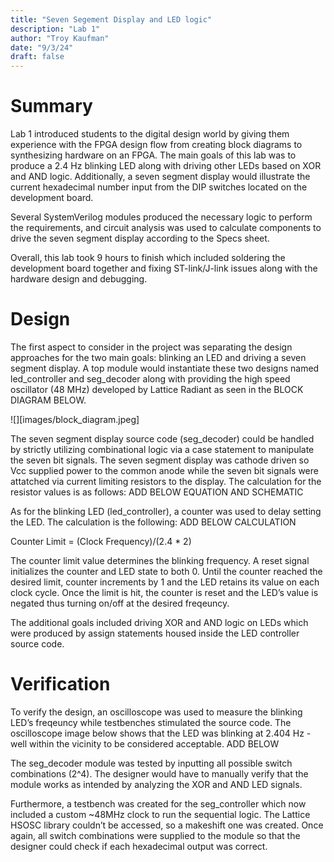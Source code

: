 ```yaml
---
title: "Seven Segement Display and LED logic"
description: "Lab 1"
author: "Troy Kaufman"
date: "9/3/24"
draft: false
---
```


# Summary
Lab 1 introduced students to the digital design world by giving them experience with the FPGA design flow from creating block diagrams to synthesizing hardware on an FPGA. The main goals of this lab was to produce a 2.4 Hz blinking LED along with driving other LEDs based on XOR and AND logic. Additionally, a seven segment display would illustrate the current hexadecimal number input from the DIP switches located on the development board. 

Several SystemVerilog modules produced the necessary logic to perform the requirements, and circuit analysis was used to calculate components to drive the seven segment display according to the Specs sheet. 

Overall, this lab took 9 hours to finish which included soldering the development board together and fixing ST-link/J-link issues along with the hardware design and debugging.

# Design
The first aspect to consider in the project was separating the design approaches for the two main goals: blinking an LED and driving a seven segment display. A top module would instantiate these two designs named led_controller and seg_decoder along with providing the high speed oscillator (48 MHz) developed by Lattice Radiant as seen in the BLOCK DIAGRAM BELOW. 


![][images/block_diagram.jpeg] 

The seven segment display source code (seg_decoder) could be handled by strictly utilizing combinational logic via a case statement to manipulate the seven bit signals. The seven segment display was cathode driven so Vcc supplied power to the common anode while the seven bit signals were attatched via current limiting resistors to the display. The calculation for the resistor values is as follows: ADD BELOW EQUATION AND SCHEMATIC

As for the blinking LED (led_controller), a counter was used to delay setting the LED. The calculation is the following: ADD BELOW CALCULATION

Counter Limit = (Clock Frequency)/(2.4 * 2)

The counter limit value determines the blinking frequency. A reset signal initializes the counter and LED state to both 0. Until the counter reached the desired limit, counter increments by 1 and the LED retains its value on each clock cycle. Once the limit is hit, the counter is reset and the LED's value is negated thus turning on/off at the desired freqeuncy. 

The additional goals included driving XOR and AND logic on LEDs which were produced by assign statements housed inside the LED controller source code. 

# Verification
To verify the design, an oscilloscope was used to measure the blinking LED's freqeuncy while testbenches stimulated the source code. The oscilloscope image below shows that the LED was blinking at 2.404 Hz - well within the vicinity to be considered acceptable. ADD BELOW 

The seg_decoder module was tested by inputting all possible switch combinations (2^4). The designer would have to manually verify that the module works as intended by analyzing the XOR and AND LED signals.

Furthermore, a testbench was created for the seg_controller which now included a custom ~48MHz clock to run the sequential logic. The Lattice HSOSC library couldn't be accessed, so a makeshift one was created. Once again, all switch combinations were supplied to the module so that the designer could check if each hexadecimal output was correct. 